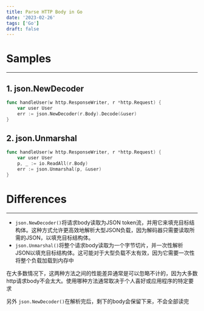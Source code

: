 ```yaml
---
title: Parse HTTP Body in Go
date: '2023-02-26'
tags: ['Go']
draft: false
---
```


# Samples
---

## 1.  json.NewDecoder

```go
func handleUser(w http.ResponseWriter, r *http.Request) {
    var user User
    err := json.NewDecoder(r.Body).Decode(&user)
}
```

## 2.  json.Unmarshal
```go
func handleUser(w http.ResponseWriter, r *http.Request) {
    var user User
    p, _ := io.ReadAll(r.Body)
    err := json.Unmarshal(p, &user)
}
```

# Differences
---

- `json.NewDecoder()`将请求body读取为JSON token流，并用它来填充目标结构体。这种方式允许更高效地解析大型JSON负载，因为解码器只需要读取所需的JSON，以填充目标结构体。
- `json.Unmarshal()`将整个请求body读取为一个字节切片，并一次性解析JSON以填充目标结构体。这可能对于大型负载不太有效，因为它需要一次性将整个负载加载到内存中

在大多数情况下，这两种方法之间的性能差异通常是可以忽略不计的，因为大多数http请求body不会太大。使用哪种方法通常取决于个人喜好或应用程序的特定要求

另外 `json.NewDecoder()`在解析完后，剩下的body会保留下来，不会全部读完